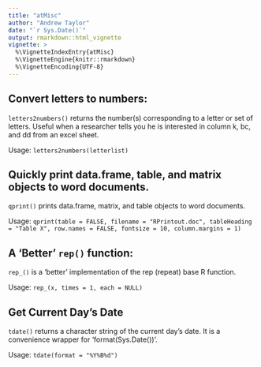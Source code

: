 ```yaml
---
title: "atMisc"
author: "Andrew Taylor"
date: "`r Sys.Date()`"
output: rmarkdown::html_vignette
vignette: >
  %\VignetteIndexEntry{atMisc}
  %\VignetteEngine{knitr::rmarkdown}
  %\VignetteEncoding{UTF-8}
---
```


## Convert letters to numbers:

`letters2numbers()` returns the number(s) corresponding to a letter or set of letters. Useful when a researcher tells you he is interested in column k, bc, and dd from an excel sheet.



Usage: `letters2numbers(letterlist)`

## Quickly print data.frame, table, and matrix objects to word documents.

`qprint()` prints data.frame, matrix, and table objects to word documents.

Usage: `qprint(table = FALSE, filename = "RPrintout.doc", tableHeading = "Table X", row.names = FALSE, fontsize = 10, column.margins = 1)`



## A 'Better' `rep()` function:

`rep_()` is a 'better' implementation of the rep (repeat) base R function.

Usage: `rep_(x, times = 1, each = NULL)`


## Get Current Day's Date

`tdate()` returns a character string of the current day's date. It is a convenience wrapper for 'format(Sys.Date())'.

Usage: `tdate(format = "%Y%B%d")`

